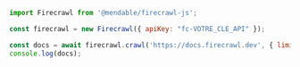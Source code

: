 ```js Node.js
import Firecrawl from '@mendable/firecrawl-js';

const firecrawl = new Firecrawl({ apiKey: "fc-VOTRE_CLE_API" });

const docs = await firecrawl.crawl('https://docs.firecrawl.dev', { limit: 10 });
console.log(docs);
```
